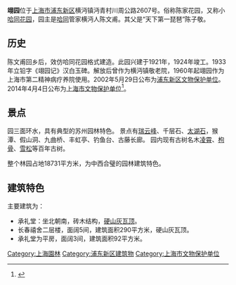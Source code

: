 {{multiple issues|
{{copyedit|time=2013-07-27T06:54:17+00:00}}
{{expand|time=2013-07-27T06:54:17+00:00}}

}}
{{文物保护单位
| 级别 = 省级
| 省区市 = 上海市
| 图片 = Yi Yuan.jpg
| 名称 = 翊园
| 编号 = 8-56
| 分类 = 近现代重要史迹及代表性建筑
| 所在 = [[上海市|上海市]][[浦东新区|浦东新区]]
| 时代 = 1921－1924年
| 登录 = 2014年4月4日
}}
'''翊园'''位于[[上海市|上海市]][[浦东新区|浦东新区]]横沔镇沔青村川周公路2607号。俗称陈家花园，又称小[[哈同花园|哈同花园]]，园主是[[哈同|哈同]]管家横沔人陈文甫。其父是“天下第一琵琶”陈子敬。

==历史==
陈文甫回乡后，效仿哈同花园格式建造。此园兴建于1921年，1924年竣工。1933年立铅字《翊园记》汉白玉碑。解放后曾作为横沔镇敬老院，1960年起翊园作为上海市第二精神病疗养院使用。2002年5月29日公布为[[浦东新区文物保护单位|浦东新区文物保护单位]]。2014年4月4日公布为[[上海市文物保护单位|上海市文物保护单位]]<ref>{{Cite book|title=中国文物地图集 上海分册|last=国家文物局主编|publisher=北京：[[中华地图学社|中华地图学社]]|year=2017.01|isbn=978-7-80031-643-2|pages=136-140}}</ref>。

==景点==
园三面环水，具有典型的苏州园林特色。
景点有[[瑞云峰|瑞云峰]]、千层石、[[太湖石|太湖石]]，猴潭、假山洞、九曲桥、丰虹亭、钓鱼台、古藤长廊。
园内现有古树名木[[凌霄|凌霄]]、[[枸骨|枸骨]]、[[雪松|雪松]]等百年古树。

整个林园占地18731平方米，为中西合璧的园林建筑特色。
==建筑特色==
主要建筑为：
*承礼堂：坐北朝南，砖木结构，[[硬山灰瓦顶|硬山灰瓦顶]]。
*长春禧舍二层楼，面阔5间，建筑面积290平方米，硬山灰瓦顶。
*承礼堂为平房，面阔3间，建筑面积92平方米。

{{上海市文物保护单位}}
[[Category:上海園林|Category:上海園林]]
[[Category:浦东新区建筑物|Category:浦东新区建筑物]]
[[Category:上海市文物保护单位|Category:上海市文物保护单位]]